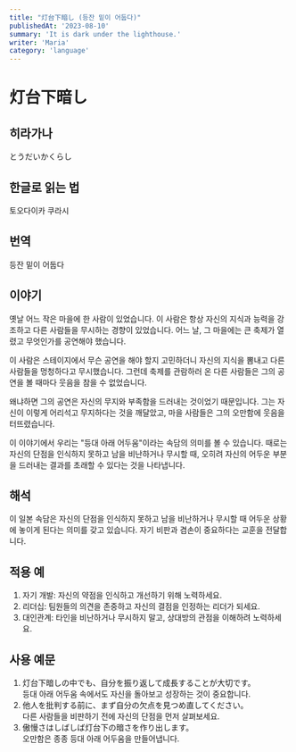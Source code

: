```yaml
---
title: "灯台下暗し (등잔 밑이 어둡다)"
publishedAt: '2023-08-10'
summary: 'It is dark under the lighthouse.'
writer: 'Maria'
category: 'language'
---
```


# 灯台下暗し

## 히라가나
とうだいかくらし

## 한글로 읽는 법
토오다이카 쿠라시

## 번역
등잔 밑이 어둡다

## 이야기
옛날 어느 작은 마을에 한 사람이 있었습니다. 이 사람은 항상 자신의 지식과 능력을 강조하고 다른 사람들을 무시하는 경향이 있었습니다. 어느 날, 그 마을에는 큰 축제가 열렸고 무엇인가를 공연해야 했습니다.

이 사람은 스테이지에서 무슨 공연을 해야 할지 고민하더니 자신의 지식을 뽐내고 다른 사람들을 멍청하다고 무시했습니다. 그런데 축제를 관람하러 온 다른 사람들은 그의 공연을 볼 때마다 웃음을 참을 수 없었습니다.

왜냐하면 그의 공연은 자신의 무지와 부족함을 드러내는 것이었기 때문입니다. 그는 자신이 이렇게 어리석고 무지하다는 것을 깨달았고, 마을 사람들은 그의 오만함에 웃음을 터뜨렸습니다.

이 이야기에서 우리는 "등대 아래 어두움"이라는 속담의 의미를 볼 수 있습니다. 때로는 자신의 단점을 인식하지 못하고 남을 비난하거나 무시할 때, 오히려 자신의 어두운 부분을 드러내는 결과를 초래할 수 있다는 것을 나타냅니다.

## 해석
이 일본 속담은 자신의 단점을 인식하지 못하고 남을 비난하거나 무시할 때 어두운 상황에 놓이게 된다는 의미를 갖고 있습니다. 자기 비판과 겸손이 중요하다는 교훈을 전달합니다.

## 적용 예
1. 자기 개발: 자신의 약점을 인식하고 개선하기 위해 노력하세요.
2. 리더십: 팀원들의 의견을 존중하고 자신의 결점을 인정하는 리더가 되세요.
3. 대인관계: 타인을 비난하거나 무시하지 말고, 상대방의 관점을 이해하려 노력하세요.

## 사용 예문
1. 灯台下暗しの中でも、自分を振り返して成長することが大切です。
<br /> 등대 아래 어두움 속에서도 자신을 돌아보고 성장하는 것이 중요합니다.
2. 他人を批判する前に、まず自分の欠点を見つめ直してください。
<br /> 다른 사람들을 비판하기 전에 자신의 단점을 먼저 살펴보세요.
3. 傲慢さはしばしば灯台下の暗さを作り出します。
<br /> 오만함은 종종 등대 아래 어두움을 만들어냅니다.
